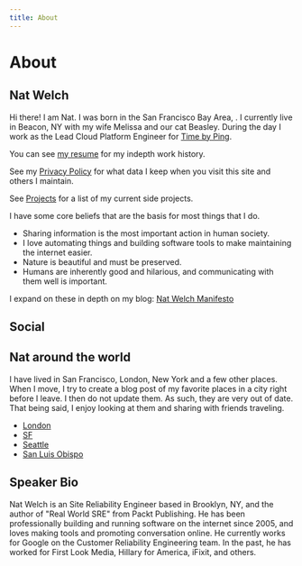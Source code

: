```yaml
---
title: About
---
```


# About

## Nat Welch

Hi there! I am Nat. I was born in the San Francisco Bay Area, <Age />. I currently live in Beacon, NY with my wife Melissa and our cat Beasley. During the day I work as the Lead Cloud Platform Engineer for [Time by Ping](https://timebyping.com/).

You can see [my resume](https://resume.natwelch.com/) for my indepth
work history.

See my [Privacy Policy](https://natwelch.com/privacy) for what data I
keep when you visit this site and others I maintain.

See [Projects](https://natwelch.com/wiki/projects) for a list of my current
side projects.

I have some core beliefs that are the basis for most things that I do.

-   Sharing information is the most important action in human society.
-   I love automating things and building software tools to make
    maintaining the internet easier.
-   Nature is beautiful and must be preserved.
-   Humans are inherently good and hilarious, and communicating with
    them well is important.

I expand on these in depth on my blog: [Nat Welch Manifesto](https://writing.natwelch.com/post/703)

## Social

<Social className="" linkClassName="mv3 mr3 gray" />

## Nat around the world

I have lived in San Francisco, London, New York and a few other places.
When I move, I try to create a blog post of my favorite places in a city
right before I leave. I then do not update them. As such, they are very
out of date. That being said, I enjoy looking at them and sharing with
friends traveling.

-   [London](https://writing.natwelch.com/post/526)
-   [SF](https://writing.natwelch.com/post/522)
-   [Seattle](https://foursquare.com/icco/list/places-i-love-in-seattle)
-   [San Luis
    Obispo](https://foursquare.com/icco/list/my-favorite-foods-in-slo)

## Speaker Bio

Nat Welch is an Site Reliability Engineer based in Brooklyn, NY, and the
author of "Real World SRE" from Packt Publishing. He has been
professionally building and running software on the internet since 2005,
and loves making tools and promoting conversation online. He currently
works for Google on the Customer Reliability Engineering team. In the
past, he has worked for First Look Media, Hillary for America, iFixit,
and others.
